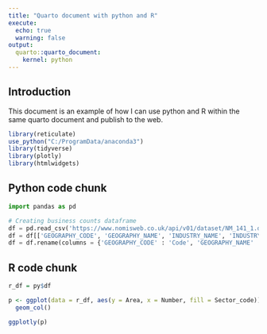 ---
title: "Quarto document with python and R"
execute: 
  echo: true
  warning: false
output:
  quarto::quarto_document:
    kernel: python
---

## Introduction

This document is an example of how I can use python and R within the same quarto document and publish to the web.

```{r}
library(reticulate)
use_python("C:/ProgramData/anaconda3")
library(tidyverse)
library(plotly)
library(htmlwidgets)
```

## Python code chunk

```{python}
import pandas as pd

# Creating business counts dataframe
df = pd.read_csv('https://www.nomisweb.co.uk/api/v01/dataset/NM_141_1.data.csv?geography=1853882369...1853882372,1853882374...1853882377,1853882380...1853882382&date=latest&industry=150994945...150994965&employment_sizeband=0&legal_status=0&measures=20100')
df = df[['GEOGRAPHY_CODE', 'GEOGRAPHY_NAME', 'INDUSTRY_NAME', 'INDUSTRY_CODE', 'OBS_VALUE']]
df = df.rename(columns = {'GEOGRAPHY_CODE' : 'Code', 'GEOGRAPHY_NAME' : 'Area', 'INDUSTRY_NAME' : 'Sector', 'INDUSTRY_CODE' : 'Sector_code', 'OBS_VALUE': 'Number'})

```

## R code chunk

```{r}
r_df = py$df

p <- ggplot(data = r_df, aes(y = Area, x = Number, fill = Sector_code)) + 
  geom_col()

ggplotly(p)
```


